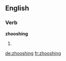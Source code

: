 ==English==

===Verb===
'''zhooshing'''

# {{present participle of|zhoosh}}

[[de:zhooshing]]
[[fr:zhooshing]]